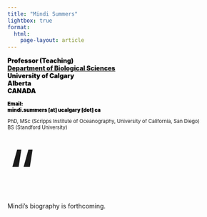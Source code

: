 ```yaml
---
title: "Mindi Summers"
lightbox: true
format:
  html:
    page-layout: article
---
```

::: column-margin

<!-- Image here -->

::: {style="margin-top: 1em; font-weight: 900; color: black;"}
Professor (Teaching)\
[Department of Biological Sciences](https://science.ucalgary.ca/biological-sciences){target="_blank"}\
University of Calgary\
Alberta\
CANADA
:::

::: {style="font-size: 0.8em; margin-top: 1em;"}
[Email:  
mindi.summers \[at\] ucalgary \[dot\] ca]{style="font-weight: 900; color: black;"}
:::

::: {style="font-size: 0.8em; margin-top: 1em;"}
PhD, MSc (Scripps Institute of Oceanography, University of California, San Diego)\
BS (Standford University)
:::

::: {style="margin-top: 1em; margin-bottom: 3em;"}
<!-- Links here -->
:::
:::

::: grid
::: g-col-1
[“]{style="font-size: 10em; line-height: 0.75em;"}
:::

::: {.g-col-11 style="margin-left: 0em;  padding: 0em;"}
Mindi's biography is forthcoming.
:::

::: g-col-1
:::

::: g-col-11
:::

:::

